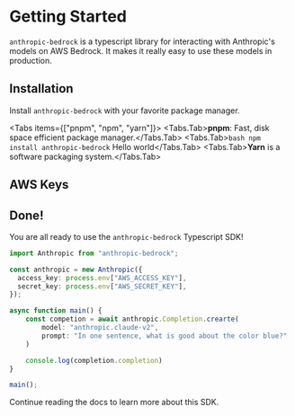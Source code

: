 
# Getting Started

`anthropic-bedrock` is a typescript library for interacting with Anthropic's models on AWS Bedrock. It makes it really easy to use these models in production.

## Installation

Install `anthropic-bedrock` with your favorite package manager.

<Tabs items={["pnpm", "npm", "yarn"]}>
  <Tabs.Tab>**pnpm**: Fast, disk space efficient package manager.</Tabs.Tab>
  <Tabs.Tab>```bash npm install anthropic-bedrock``` Hello world</Tabs.Tab>
  <Tabs.Tab>**Yarn** is a software packaging system.</Tabs.Tab>
</Tabs>

## AWS Keys

## Done!

You are all ready to use the `anthropic-bedrock` Typescript SDK!

```typescript
import Anthropic from "anthropic-bedrock";

const anthropic = new Anthropic({
  access_key: process.env["AWS_ACCESS_KEY"],
  secret_key: process.env["AWS_SECRET_KEY"],
});

async function main() {
    const competion = await anthropic.Completion.crearte(
        model: "anthropic.claude-v2",
        prompt: "In one sentence, what is good about the color blue?"
    )

    console.log(completion.completion)
}

main();
```

Continue reading the docs to learn more about this SDK.
